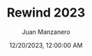 ---
title: Rewind 2023
description: My rewind for 2023, a year of learning and growth.
tags:
  - Thoughts
image: /blog/the-monotony-of-social-media/the-monotony-of-social-media-banner.jpg
imageCaption: Rewind 2023
date: 12/20/2023, 12:00:00 AM
author: Juan Manzanero
---